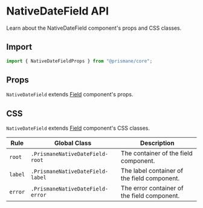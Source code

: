 # NativeDateField API

Learn about the NativeDateField component's props and CSS classes.

## Import

```js
import { NativeDateFieldProps } from "@prismane/core";
```

## Props

`NativeDateField` extends [Field](/docs/components-api/field-api) component's props.

## CSS

`NativeDateField` extends [Field](/docs/components-api/field-api) component's CSS classes.

| Rule    | Global Class                     | Description                                 |
| ------- | -------------------------------- | ------------------------------------------- |
| `root`  | `.PrismaneNativeDateField-root`  | The container of the field component.       |
| `label` | `.PrismaneNativeDateField-label` | The label container of the field component. |
| `error` | `.PrismaneNativeDateField-error` | The error container of the field component. |
